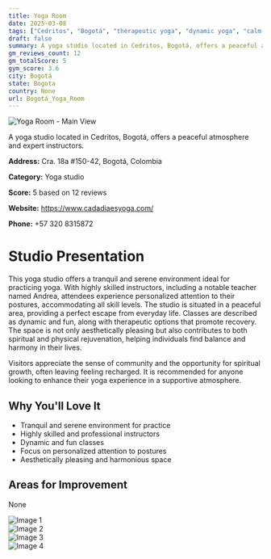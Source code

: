 ```yaml
---
title: Yoga Room
date: 2025-03-08
tags: ["Cedritos", "Bogotá", "therapeutic yoga", "dynamic yoga", "calm atmosphere", "community-focused", "Bogotá"]  
draft: false
summary: A yoga studio located in Cedritos, Bogotá, offers a peaceful atmosphere and expert instructors.
gm_reviews_count: 12
gm_totalScore: 5
gym_score: 3.6
city: Bogotá
state: Bogota
country: None
url: Bogotá_Yoga_Room
---
```


<div className="aspect-[16/9] relative my-8">
  <img 
    src="https://lh5.googleusercontent.com/p/AF1QipP8wWFYl-THS403-Ex1CONet_J5Nu5eGWysLYqj=w1920-h1080-k-no"
    alt="Yoga Room - Main View"
    className="object-cover absolute inset-0 w-full h-full rounded-lg"
  />
</div>

A yoga studio located in Cedritos, Bogotá, offers a peaceful atmosphere and expert instructors.

**Address:** Cra. 18a #150-42, Bogotá, Colombia

**Category:** Yoga studio

**Score:** 5 based on 12 reviews

**Website:** https://www.cadadiaesyoga.com/

**Phone:** +57 320 8315872

# Studio Presentation

This yoga studio offers a tranquil and serene environment ideal for practicing yoga. With highly skilled instructors, including a notable teacher named Andrea, attendees experience personalized attention to their postures, accommodating all skill levels. The studio is situated in a peaceful area, providing a perfect escape from everyday life. Classes are described as dynamic and fun, along with therapeutic options that promote recovery. The space is not only aesthetically pleasing but also contributes to both spiritual and physical rejuvenation, helping individuals find balance and harmony in their lives.

Visitors appreciate the sense of community and the opportunity for spiritual growth, often leaving feeling recharged. It is recommended for anyone looking to enhance their yoga experience in a supportive atmosphere.

## Why You'll Love It

- Tranquil and serene environment for practice
- Highly skilled and professional instructors
- Dynamic and fun classes
- Focus on personalized attention to postures
- Aesthetically pleasing and harmonious space

## Areas for Improvement

None

<div className="grid grid-cols-1 xl:grid-cols-2 gap-4 my-8">
<div className="aspect-[4/3] relative"><img src="https://lh3.googleusercontent.com/p/AF1QipNFgoD3Yllmxar9tgiXUscod8AS1k1Qm9CxOxiK=w1920-h1080-k-no" alt="Image 1" className="object-cover absolute inset-0 w-full h-full rounded-lg" /></div>
<div className="aspect-[4/3] relative"><img src="https://lh5.googleusercontent.com/p/AF1QipNo-Xbebp40-tVliUgX5VGLSm3vXeO2Du4b6JZP=w1920-h1080-k-no" alt="Image 2" className="object-cover absolute inset-0 w-full h-full rounded-lg" /></div>
<div className="aspect-[4/3] relative"><img src="https://lh5.googleusercontent.com/p/AF1QipN3YaO0t5yqJB5o-j0IjONTou8GemJyD11HLFxi=w1920-h1080-k-no" alt="Image 3" className="object-cover absolute inset-0 w-full h-full rounded-lg" /></div>
<div className="aspect-[4/3] relative"><img src="https://lh5.googleusercontent.com/p/AF1QipOSH8rhfZ5GQSKu-V2E-snviGMna1Hds_kJF8dS=w1920-h1080-k-no" alt="Image 4" className="object-cover absolute inset-0 w-full h-full rounded-lg" /></div>
</div>